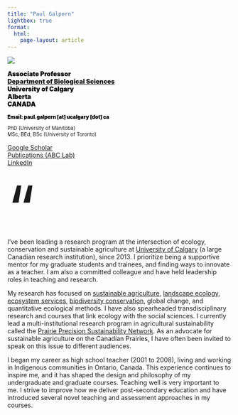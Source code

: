 ```yaml
---
title: "Paul Galpern"
lightbox: true
format:
  html:
    page-layout: article
---
```


::: column-margin
![](images/pgalpern.jpg)

::: {style="margin-top: 1em; font-weight: 900; color: black;"}
Associate Professor\
[Department of Biological Sciences](https://science.ucalgary.ca/biological-sciences){target="_blank"}\
University of Calgary\
Alberta\
CANADA
:::

::: {style="font-size: 0.8em; margin-top: 1em;"} 
[Email: paul.galpern \[at\] ucalgary \[dot\] ca]{style="font-weight: 900; color: black;"}
:::

::: {style="font-size: 0.8em; margin-top: 1em;"}
PhD (University of Manitoba)\
MSc, BEd, BSc (University of Toronto)
:::

::: {style="margin-top: 1em; margin-bottom: 3em;"}
[Google Scholar](https://scholar.google.ca/citations?user=9R3x_0gAAAAJ&hl=en){target="_blank"}\
[Publications (ABC Lab)](publications.qmd)\
[LinkedIn](www.linkedin.com/in/paul-galpern-05911a40){target="_blank"}
:::
:::

::: grid
::: g-col-1
[“]{style="font-size: 10em; line-height: 0.75em;"}
:::

::: {.g-col-11 style="margin-left: 0em;  padding: 0em;"}
I've been leading a research program at the intersection of ecology, conservation and sustainable agriculture at [University of Calgary](https://science.ucalgary.ca/biological-sciences){target="_blank"} (a large Canadian research institution), since 2013. I prioritize being a supportive mentor for my graduate students and trainees, and finding ways to innovate as a teacher. I am also a committed colleague and have held leadership roles in teaching and research.

My research has focused on [sustainable agriculture](projects_agriculture.qmd), [landscape ecology](projects_conservation.qmd), [ecosystem services](projects_biodiversity.qmd), [biodiversity conservation](projects_conservation.qmd), global change, and quantitative ecological methods. I have also spearheaded transdisciplinary research and courses that link ecology with the social sciences. I currently lead a multi-institutional research program in agricultural sustainability called the [Prairie Precision Sustainability Network](https://prairiepsn.ca){target="_blank"}. As an advocate for sustainable agriculture on the Canadian Prairies, I have often been invited to speak on this issue to different audiences.

I began my career as high school teacher (2001 to 2008), living and working in Indigenous communities in Ontario, Canada. This experience continues to inspire me, and it has shaped the design and philosophy of my undergraduate and graduate courses. Teaching well is very important to me. I strive to improve how we deliver post-secondary education and have introduced several novel teaching and assessment approaches in my courses.
:::

::: g-col-1
:::

::: g-col-11
:::

:::
